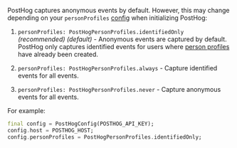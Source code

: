 PostHog captures anonymous events by default. However, this may change depending on your `personProfiles` [config](/docs/libraries/flutter#person-profiles-anonymous-vs-identified-persons) when initializing PostHog:

1. `personProfiles: PostHogPersonProfiles.identifiedOnly` _(recommended)_ _(default)_ - Anonymous events are captured by default. PostHog only captures identified events for users where [person profiles](/docs/data/persons) have already been created.

2. `personProfiles: PostHogPersonProfiles.always` - Capture identified events for all events.

3. `personProfiles: PostHogPersonProfiles.never` - Capture anonymous events for all events.

For example:

```dart
final config = PostHogConfig(POSTHOG_API_KEY);
config.host = POSTHOG_HOST;
config.personProfiles = PostHogPersonProfiles.identifiedOnly;
```